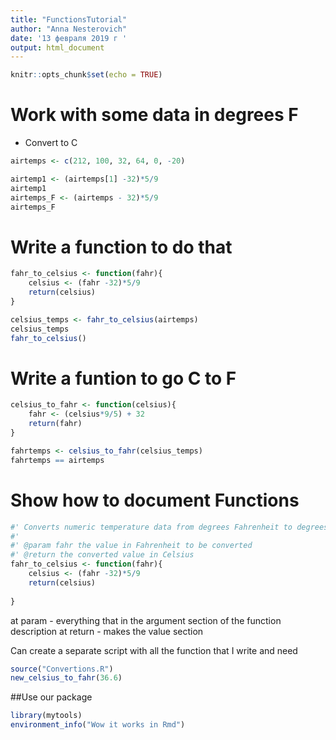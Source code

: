 ```yaml
---
title: "FunctionsTutorial"
author: "Anna Nesterovich"
date: '13 февраля 2019 г '
output: html_document
---
```


```r
knitr::opts_chunk$set(echo = TRUE)
```

# Work with some data in degrees F

- Convert to C

```r
airtemps <- c(212, 100, 32, 64, 0, -20)

airtemp1 <- (airtemps[1] -32)*5/9
airtemp1
airtemps_F <- (airtemps - 32)*5/9
airtemps_F
```


# Write a function to do that

```r
fahr_to_celsius <- function(fahr){
    celsius <- (fahr -32)*5/9
    return(celsius)
}

celsius_temps <- fahr_to_celsius(airtemps)
celsius_temps
fahr_to_celsius()

```


# Write a funtion to go C to F

```r
celsius_to_fahr <- function(celsius){
    fahr <- (celsius*9/5) + 32
    return(fahr)
}

fahrtemps <- celsius_to_fahr(celsius_temps)
fahrtemps == airtemps

```


# Show how to document Functions

```r
#' Converts numeric temperature data from degrees Fahrenheit to degrees Celsius
#'
#' @param fahr the value in Fahrenheit to be converted
#' @return the converted value in Celsius
fahr_to_celsius <- function(fahr){
    celsius <- (fahr -32)*5/9
    return(celsius)
    
}
```

at param - everything that in the argument section of the function description
at return - makes the value section


Can create a separate script with all the function that I write and need
```r
source("Convertions.R")
new_celsius_to_fahr(36.6)
```


##Use our package
```r
library(mytools)
environment_info("Wow it works in Rmd")
```

